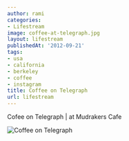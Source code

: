 ```yaml
---
author: rami
categories:
- Lifestream
image: coffee-at-telegraph.jpg
layout: lifestream
publishedAt: '2012-09-21'
tags:
- usa
- california
- berkeley
- coffee
- instagram
title: Coffee on Telegraph
url: lifestream
---
```


Cofee on Telegraph | at Mudrakers Cafe

![Coffee on Telegraph](/assets/images/content/lifestream/coffee-at-telegraph.jpg)
